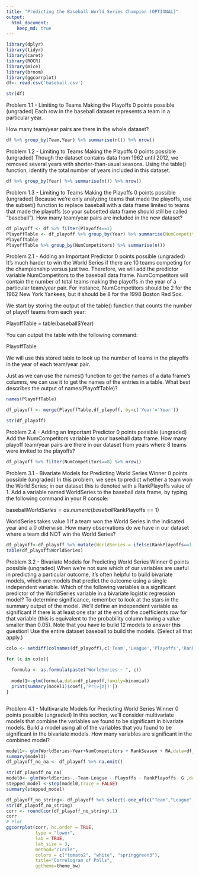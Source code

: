 ```yaml
---
title: "Predicting the Baseball World Series Champion (OPTIONAL)"
output:
  html_document:
    keep_md: true
---
```


```r
library(dplyr)
library(tidyr)
library(caret)
library(ROCR)
library(mice)
library(broom)
library(ggcorrplot)
df<- read.csv('baseball.csv')

str(df)

```
Problem 1.1 - Limiting to Teams Making the Playoffs
0 points possible (ungraded)
Each row in the baseball dataset represents a team in a particular year.

How many team/year pairs are there in the whole dataset?
```r

df %>% group_by(Team,Year) %>% summarise(n()) %>% nrow()
```
Problem 1.2 - Limiting to Teams Making the Playoffs
0 points possible (ungraded)
Though the dataset contains data from 1962 until 2012, we removed several years with shorter-than-usual seasons. Using the table() function, identify the total number of years included in this dataset.

```r
df %>% group_by(Year) %>% summarise(n()) %>% nrow()
```
Problem 1.3 - Limiting to Teams Making the Playoffs
0 points possible (ungraded)
Because we're only analyzing teams that made the playoffs, use the subset() function to replace baseball with a data frame limited to teams that made the playoffs (so your subsetted data frame should still be called "baseball"). How many team/year pairs are included in the new dataset?
```r
df_playoff <- df %>% filter(Playoffs==1)
PlayoffTable <- df_playoff %>% group_by(Year) %>% summarise(NumCompetitors=n()) %>% arrange(desc(NumCompetitors)) 
PlayoffTable
PlayoffTable %>% group_by(NumCompetitors) %>% summarise(n())
```
Problem 2.1 - Adding an Important Predictor
0 points possible (ungraded)
It's much harder to win the World Series if there are 10 teams competing for the championship versus just two. Therefore, we will add the predictor variable NumCompetitors to the baseball data frame. NumCompetitors will contain the number of total teams making the playoffs in the year of a particular team/year pair. For instance, NumCompetitors should be 2 for the 1962 New York Yankees, but it should be 8 for the 1998 Boston Red Sox.

We start by storing the output of the table() function that counts the number of playoff teams from each year:

PlayoffTable = table(baseball$Year)

You can output the table with the following command:

PlayoffTable

We will use this stored table to look up the number of teams in the playoffs in the year of each team/year pair.

Just as we can use the names() function to get the names of a data frame's columns, we can use it to get the names of the entries in a table. What best describes the output of names(PlayoffTable)?
```r
names(PlayoffTable)
```
```r
df_playoff <- merge(PlayoffTable,df_playoff, by=c('Year'='Year'))

str(df_playoff)

```

Problem 2.4 - Adding an Important Predictor
0 points possible (ungraded)
Add the NumCompetitors variable to your baseball data frame. How many playoff team/year pairs are there in our dataset from years where 8 teams were invited to the playoffs?
```r
df_playoff %>% filter(NumCompetitors==8) %>% nrow()
```
Problem 3.1 - Bivariate Models for Predicting World Series Winner
0 points possible (ungraded)
In this problem, we seek to predict whether a team won the World Series; in our dataset this is denoted with a RankPlayoffs value of 1. Add a variable named WorldSeries to the baseball data frame, by typing the following command in your R console:

baseball$WorldSeries = as.numeric(baseball$RankPlayoffs == 1)

WorldSeries takes value 1 if a team won the World Series in the indicated year and a 0 otherwise. How many observations do we have in our dataset where a team did NOT win the World Series?
```r
df_playoff<-df_playoff %>% mutate(WorldSeries = ifelse(RankPlayoffs==1,1,0) )
table(df_playoff$WorldSeries)
```
Problem 3.2 - Bivariate Models for Predicting World Series Winner
0 points possible (ungraded)
When we're not sure which of our variables are useful in predicting a particular outcome, it's often helpful to build bivariate models, which are models that predict the outcome using a single independent variable. Which of the following variables is a significant predictor of the WorldSeries variable in a bivariate logistic regression model? To determine significance, remember to look at the stars in the summary output of the model. We'll define an independent variable as significant if there is at least one star at the end of the coefficients row for that variable (this is equivalent to the probability column having a value smaller than 0.05). Note that you have to build 12 models to answer this question! Use the entire dataset baseball to build the models. (Select all that apply.)
```r

colo <- setdiff(colnames(df_playoff),c('Team','League','Playoffs','RankPlayoffs','G','WorldSeries' ))

for (c in colo){
  
  formula <- as.formula(paste("WorldSeries ~ ", c))
  
  model1<-glm(formula,data=df_playoff,family=binomial)
  print(summary(model1)$coef[,'Pr(>|z|)'])
}



```
Problem 4.1 - Multivariate Models for Predicting World Series Winner
0 points possible (ungraded)
In this section, we'll consider multivariate models that combine the variables we found to be significant in bivariate models. Build a model using all of the variables that you found to be significant in the bivariate models. How many variables are significant in the combined model?
```r

model1<- glm(WorldSeries~Year+NumCompetitors + RankSeason + RA,data=df_playoff,family=binomial)
summary(model1)
df_playoff_no_na <- df_playoff %>% na.omit()

str(df_playoff_no_na)
model0<- glm(WorldSeries~.-Team-League - Playoffs - RankPlayoffs- G ,data=df_playoff_no_na,family=binomial)
stepped_model <-step(model0,trace = FALSE)
summary(stepped_model)

```
```r
df_playoff_no_string<- df_playoff %>% select(-one_of(c("Team","League","Playoffs"))) %>% na.omit()
str(df_playoff_no_string)
corr <- round(cor(df_playoff_no_string),1)
corr
# Plot
ggcorrplot(corr, hc.order = TRUE, 
           type = "lower", 
           lab = TRUE, 
           lab_size = 3, 
           method="circle", 
           colors = c("tomato2", "white", "springgreen3"), 
           title="Correlogram of Polls", 
           ggtheme=theme_bw)
```

